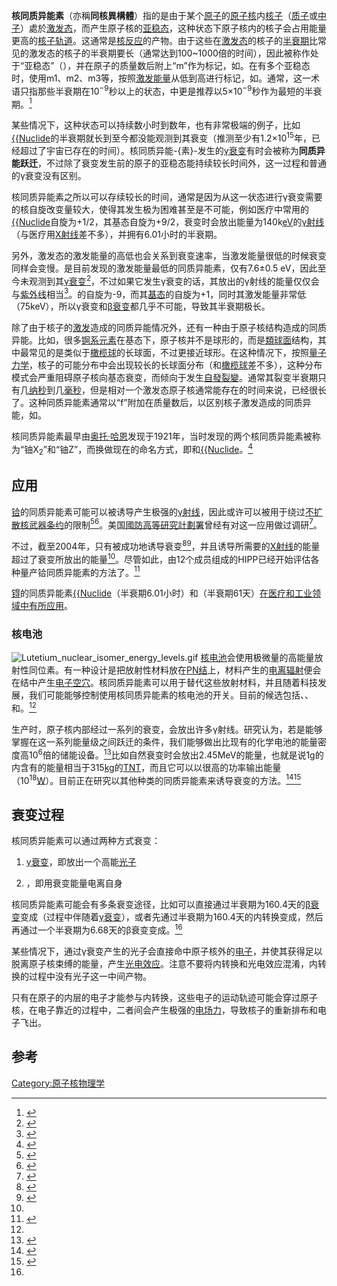 '''核同质异能素'''（亦稱'''同核異構體'''）指的是由于某个[[原子|原子]]的[[原子核|原子核]]内[[核子|核子]]（[[质子|质子]]或[[中子|中子]]）處於[[激发态|激发态]]，而产生原子核的[[亚稳态|亚稳态]]，这种状态下原子核内的核子会占用能量更高的[[核殼層模型|核子轨道]]。这通常是[[核反应|核反应]]的产物。由于这些在[[激发态|激发态]]的核子的[[半衰期|半衰期]]比常见的激发态的核子的半衰期要长（通常达到100~1000倍的时间），因此被称作处于“亚稳态”（{{lang-en|Metastability}}），并在原子的质量数后附上“m”作为标记，如{{Nuclide|Co|58|m}}。在有多个亚稳态时，使用m1、m2、m3等，按照[[激发态|激发能量]]从低到高进行标记，如{{Nuclide|Hf|177|m2}}。通常，这一术语只指那些半衰期在10<sup>−9</sup>秒以上的状态，{{which|一些学术文章}}中更是推荐以5×10<sup>−9</sup>秒作为最短的半衰期。<ref>{{Cite web |url=http://epubs.surrey.ac.uk/137/1/fulltext.pdf |title=Nuclear isomers |access-date=2013-06-04 |archive-date=2016-03-03 |archive-url=https://web.archive.org/web/20160303231444/http://epubs.surrey.ac.uk/137/1/fulltext.pdf |dead-url=no }}</ref>

某些情况下，这种状态可以持续数小时到数年，也有非常极端的例子，比如[[鉭的同位素#鉭-180m1|{{Nuclide]]的半衰期就长到至今都没能观测到其衰变（推测至少有1.2×10<sup>15</sup>年，已经超过了宇宙已存在的时间）。核同质异能-{素}-发生的[[γ衰变|γ衰变]]有时会被称为'''同质异能跃迁'''，不过除了衰变发生前的原子的亚稳态能持续较长时间外，这一过程和普通的γ衰变没有区别。

核同质异能素之所以可以存续较长的时间，通常是因为从这一状态进行γ衰变需要的核自旋改变量较大，使得其发生极为困难甚至是不可能，例如医疗中常用的[[锝的同位素|{{Nuclide]]自旋为+1/2，其基态自旋为+9/2，衰变时会放出能量为140k[[电子伏特|eV]]的[[γ射线|γ射线]]（与医疗用[[X射线|X射线]]差不多），并拥有6.01小时的半衰期。

另外，激发态的激发能量的高低也会关系到衰变速率，当激发能量很低的时候衰变同样会变慢。{{Nuclide|Th|229}}是目前发现的激发能量最低的同质异能素，仅有7.6±0.5 eV，因此至今未观测到其[[γ衰变|γ衰变]]<ref>{{cite journal | author=S.B. Utter ''et al''. | title=Reexamination of the Optical Gamma Ray Decay in <sup>229</sup>Th | journal=Phys. Rev. Lett. | volume=82 | issue=3 | pages=505–508 | year=1999 | doi = 10.1103/PhysRevLett.82.505 | bibcode=1999PhRvL..82..505U}}</ref>，不过如果它发生γ衰变的话，其放出的γ射线的能量仅仅会与[[紫外线|紫外线]]相当<ref>{{cite journal | title=Spontaneous Ultraviolet Emission from 233Uranium/229Thorium Samples | author=R.W. Shaw, J.P. Young, S.P. Cooper, O.F. Webb | journal=Physical Review Letters | volume=82 | issue=6 | pages=1109–1111 | date=1999-02-08 | doi=10.1103/PhysRevLett.82.1109 | bibcode=1999PhRvL..82.1109S}}</ref>。{{Nuclide|Ta|180|m1}}的自旋为-9，而其[[基态|基态]]{{Nuclide|Ta|180}}的自旋为+1，同时其激发能量非常低（75keV），所以γ衰变和[[β衰变|β衰变]]都几乎不可能，导致其半衰期极长。

除了由于核子的[[激发态|激发]]造成的同质异能情况外，还有一种由于原子核结构造成的同质异能。比如，很多[[锕系元素|锕系元素]]在基态下，原子核并不是球形的，而是[[類球面|類球面]]结构，其中最常见的是类似于[[橄榄球|橄榄球]]的长球面，不过更接近球形。在这种情况下，按照[[量子力学|量子力学]]，核子的可能分布中会出现较长的长球面分布（和[[橄榄球|橄榄球]]差不多），这种分布模式会严重阻碍原子核向基态衰变，而倾向于发生[[自發裂變|自發裂變]]。通常其裂变半衰期只有几[[纳秒|纳秒]]到几[[毫秒|毫秒]]，但是相对一个激发态原子核通常能存在的时间来说，已经很长了。这种同质异能素通常以“f”附加在质量数后，以区别核子激发造成的同质异能，如{{Nuclide|Pu|240|f}}。

核同质异能素最早由[[奥托·哈恩|奥托·哈恩]]发现于1921年，当时发现的两个核同质异能素被称为“铀X<sub>2</sub>”和“铀Z”，而换做现在的命名方式，即{{Nuclide|Pa|234|m}}和[[鏷的同位素|{{Nuclide]]。<ref>{{cite journal | title = Über ein neues radioaktives Zerfallsprodukt im Uran | author = Hahn, Otto | journal = Die Naturwissenschaften | volume = 9 | issue = 5 | page = 84 | year = 1921 | doi = 10.1007/BF01491321|bibcode = 1921NW......9...84H }}</ref>

== 应用 ==

[[铪|铪]]的同质异能素可能可以被诱导产生极强的[[γ射线|γ射线]]，因此或许可以被用于绕过[[不扩散核武器条约|不扩散核武器条约]]的限制<ref>{{cite web
 |author       = David Hambling
 |title        = Gamma-ray weapons
 |url          = http://www.eurekalert.org/pub_releases/2003-08/ns-gw081303.php
 |publisher    = New Scientist
 |work         = Reuters EurekAlert
 |date         = 16 August 2003
 |accessdate   = 12 December 2010
 |archive-date = 2013-07-12
 |archive-url  = https://www.webcitation.org/6I3YIgPdg?url=http://www.eurekalert.org/pub_releases/2003-08/ns-gw081303.php
 |dead-url     = no
}}</ref><ref>{{cite web
 |author       = Jeff Hecht
 |title        = A perverse military strategy
 |url          = http://www.newscientist.com/article/mg19025562.200-a-perverse-military-strategy.html
 |publisher    = New Scientist
 |date         = 19 June 2006
 |accessdate   = 12 December 2010
 |archive-date = 2013-07-12
 |archive-url  = https://www.webcitation.org/6I3YJJnxp?url=http://www.newscientist.com/article/mg19025562.200-a-perverse-military-strategy.html
 |dead-url     = no
}}</ref>。美国[[國防高等研究計劃署|國防高等研究計劃署]]曾经有对这一应用做过调研<ref>
{{cite web
 |author      = S. Weinberger
 |title       = Scary things come in small packages
 |url         = http://www.utwatch.org/oldnews/wp_isomer_3_28_04.html
 |publisher   = [[华盛顿邮报|华盛顿邮报]]
 |work        = Sunday Supplement Magazine
 |date        = 28 March 2004
 |accessdate  = 2009-05-03
 |deadurl     = yes
 |archiveurl  = https://web.archive.org/web/20101229070717/http://www.utwatch.org/oldnews/wp_isomer_3_28_04.html
 |archivedate = 2010年12月29日
}}</ref>。

不过，截至2004年，只有{{Nuclide|Ta|180|m1}}被成功地诱导衰变<ref>{{cite journal | author=C.B. Collins ''et al''. | title=Depopulation of the isomeric state <sup>180</sup>Ta<sup>m</sup> by the reaction <sup>180</sup>Ta<sup>m</sup>(γ,γ′)<sup>180</sup>Ta | url=http://www.hafniumisomer.org/isomer/180ta.pdf | journal=Phys. Rev. C | volume=37 | pages=2267–2269 | year=1988 | doi=10.1103/PhysRevC.37.2267 | bibcode=1988PhRvC..37.2267C | issue=5 | access-date=2013-06-06 | archive-url=https://web.archive.org/web/20070928081333/http://www.hafniumisomer.org/isomer/180ta.pdf | archive-date=2007-09-28 | dead-url=yes }}</ref><ref>{{cite journal | author=D. Belic ''et al''. | title=Photoactivation of <sup>180</sup>Ta<sup>m</sup> and Its Implications for the Nucleosynthesis of Nature's Rarest Naturally Occurring Isotope | journal=Phys. Rev. Lett. | volume=83 | issue=25 | pages=5242 | year=1999 | doi =10.1103/PhysRevLett.83.5242 | bibcode=1999PhRvL..83.5242B}}</ref>，并且诱导所需要的[[X射线|X射线]]的能量超过了衰变所放出的能量<ref name=Litz04 />。尽管如此，由12个成员组成的HIPP已经开始评估各种量产铪同质异能素的方法了。<ref>{{cite web|url=http://www.commondreams.org/headlines03/0928-07.htm|title=Superbomb ignites science dispute|date=2003-09-28|publisher=San Francisco Chronicle|deadurl=yes|archiveurl=https://web.archive.org/web/20120615015157/http://www.commondreams.org/headlines03/0928-07.htm|archivedate=2012-06-15}}</ref>

[[锝|锝]]的同质异能素[[锝的同位素|{{Nuclide]]（半衰期6.01小时）和{{Nuclide|Tc|95|m}}（半衰期61天）[[锝#應用|在医疗和工业领域中有所应用]]。

=== 核电池 ===
[[File:Lutetium_nuclear_isomer_energy_levels.gif|thumb]]
[[核电池|核电池]]会使用极微量的高能量放射性同位素。有一种设计是把放射性材料放在[[PN结|PN结]]上，材料产生的[[电离辐射|电离辐射]]便会在结中产生[[电子空穴|电子空穴]]。核同质异能素可以用于替代这些放射材料，并且随着科技发展，我们可能能够控制使用核同质异能素的核电池的开关。目前的候选包括{{Nuclide|Ag|108}}、{{Nuclide|Ho|166}}、{{Nuclide|Lu|177}}和{{Nuclide|Am|241}}。<ref name=Litz04 />

生产{{Nuclide|Lu|177}}时，原子核内部经过一系列的衰变，会放出许多γ射线。研究认为，若是能够掌握在这一系列能量级之间跃迁的条件，我们能够做出比现有的化学电池的能量密度高10<sup>6</sup>倍的储能设备。<ref name=Litz04>{{cite web|url=http://www.dtic.mil/cgi-bin/GetTRDoc?Location=U2&doc=GetTRDoc.pdf&AD=ADA433348|title=Controlled extraction of energy from nuclear isomers|author=M.S. Litz and G. Merkel|date=2004-12-00 ''{{sic}}''|access-date=2013-06-04|archive-date=2013-07-12|archive-url=https://www.webcitation.org/6I3YMBVDw?url=http://www.dtic.mil/cgi-bin/GetTRDoc?Location=U2|dead-url=no}}</ref>比如{{Nuclide|Hf|178m2}}自然衰变时会放出2.45MeV的能量，也就是说1[[克|g]]的{{Nuclide|Hf|178m2}}内含有的能量相当于315[[千克|kg]]的[[TNT|TNT]]，而且它可以以很高的功率输出能量（10<sup>18</sup>[[瓦特|W]]）。目前正在研究以其他种类的同质异能素来诱导{{Nuclide|Hf|178m2}}衰变的方法。<ref>{{cite web | title=UNH researchers search for stimulated gamma ray emission | url=http://einstein.unh.edu/nuclear/NucNews/graser_news.html | work=UNH Nuclear Physics Group | year=1997 | accessdate=1 June 2006 | archiveurl=https://web.archive.org/web/20060905160103/http://einstein.unh.edu/nuclear/NucNews/graser_news.html | archivedate=2006年9月5日 | deadurl=yes }}</ref><ref>{{cite journal | author=P. M. Walker and J. J. Carroll | title=Nuclear Isomers: Recipes from the Past and Ingredients for the Future | url=http://epubs.surrey.ac.uk/cgi/viewcontent.cgi?article=1060&context=physicspapers | journal=Nuclear Physics News | volume=17 | issue=2 | pages=11 | year=2007 | doi=10.1080/10506890701404206 }}{{dead link|date=2018年1月 |bot=InternetArchiveBot |fix-attempted=yes }}</ref>

== 衰变过程 ==
核同质异能素可以通过两种方式衰变：
# [[γ衰变|γ衰变]]，即放出一个高能[[光子|光子]]
# {{link-en|内转换|Internal conversion}}，即用衰变能量电离自身
核同质异能素可能会有多条衰变途径，比如{{Nuclide|Lu|177|m}}可以直接通过半衰期为160.4天的[[β衰变|β衰变]]变成{{Nuclide|Hf|177}}（过程中伴随着[[γ衰变|γ衰变]]），或者先通过半衰期为160.4天的内转换变成{{Nuclide|Lu|177}}，然后再通过一个半衰期为6.68天的β衰变变成{{Nuclide|Hf|177}}。<ref name=Litz04 />

某些情况下，通过γ衰变产生的光子会直接命中原子核外的[[电子|电子]]，并使其获得足以脱离原子核束缚的能量，产生[[光电效应|光电效应]]。注意不要将内转换和光电效应混淆，内转换的过程中没有光子这一中间产物。

只有在原子的内层的电子才能参与内转换，这些电子的运动轨迹可能会穿过原子核，在电子靠近的过程中，二者间会产生极强的[[电场力|电场力]]，导致核子的重新排布和电子飞出。

==参考==
{{reflist|2}}

[[Category:原子核物理学|Category:原子核物理学]]